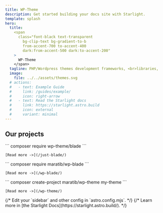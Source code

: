 ```yaml
---
title: WP-Theme
description: Get started building your docs site with Starlight.
template: splash
hero:
  title:    
    <span
      class="font-black text-transparent
        bg-clip-text bg-gradient-to-b
        from-accent-700 to-accent-400
        dark:from-accent-500 dark:to-accent-200"
    >
      WP-Theme
    </span>
  tagline: PHP/Wordpress themes development frameworks, <br>libraries, utilities, tools and more!
  image:
    file: ../../assets/themes.svg
  # actions:
  #   - text: Example Guide
  #     link: /guides/example/
  #     icon: right-arrow
  #   - text: Read the Starlight docs
  #     link: https://starlight.astro.build
  #     icon: external
  #     variant: minimal
---
```



## Our projects

<CardGrid stagger>
  <Card title="Just-Blade" icon="pencil" link="/just-blade/">
    ``` composer require wp-theme/blade ```   

    [Read more ->](/just-blade/)

  </Card>

  <Card title="WP-Blade" icon="add-document" link="/wp-blade/">
    ``` composer require maratib/wp-blade ```   

    [Read more ->](/wp-blade/)

  </Card>

  <Card title="WP-Theme" icon="add-document" link="/wp-theme/">
     ``` composer create-project maratib/wp-theme my-theme ```   

    [Read more ->](/wp-theme/)
  </Card>
  {/* <Card title="Configure your site" icon="setting">
    Edit your `sidebar` and other config in `astro.config.mjs`.
  </Card> */}
  {/* <Card title="Read the docs" icon="open-book">
    Learn more in [the Starlight Docs](https://starlight.astro.build/).
  </Card> */}
</CardGrid>
